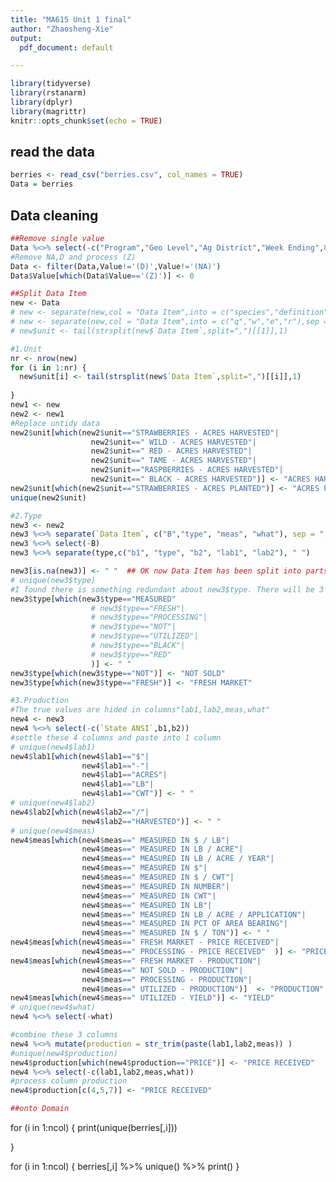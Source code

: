 ```yaml
---
title: "MA615 Unit 1 final"
author: "Zhaosheng-Xie"
output:
  pdf_document: default

---
```


```r
library(tidyverse)
library(rstanarm)
library(dplyr)
library(magrittr)
knitr::opts_chunk$set(echo = TRUE)
```

## read the data
```r
berries <- read_csv("berries.csv", col_names = TRUE)
Data = berries
```
## Data cleaning
```r
##Remove single value
Data %<>% select(-c("Program","Geo Level","Ag District","Week Ending",8:15,21))
#Remove NA,D and process (Z)
Data <- filter(Data,Value!='(D)',Value!='(NA)')
Data$Value[which(Data$Value=='(Z)')] <- 0

##Split Data Item 
new <- Data
# new <- separate(new,col = "Data Item",into = c("species","definition","unit"),sep = ",",remove = TRUE)
# new <- separate(new,col = "Data Item",into = c("q","w","e","r"),sep = ",",remove = TRUE)
# new$unit <- tail(strsplit(new$`Data Item`,split=",")[[1]],1) 

#1.Unit
nr <- nrow(new)
for (i in 1:nr) {
  new$unit[i] <- tail(strsplit(new$`Data Item`,split=",")[[i]],1)
  
}
new1 <- new
new2 <- new1
#Replace untidy data 
new2$unit[which(new2$unit=="STRAWBERRIES - ACRES HARVESTED"|
                  new2$unit==" WILD - ACRES HARVESTED"|
                  new2$unit==" RED - ACRES HARVESTED"|
                  new2$unit==" TAME - ACRES HARVESTED"|
                  new2$unit=="RASPBERRIES - ACRES HARVESTED"|
                  new2$unit==" BLACK - ACRES HARVESTED")] <- "ACRES HARVESTED"
new2$unit[which(new2$unit=="STRAWBERRIES - ACRES PLANTED")] <- "ACRES PLANTED"
unique(new2$unit)

#2.Type
new3 <- new2
new3 %<>% separate(`Data Item`, c("B","type", "meas", "what"), sep = ",",remove = FALSE) 
new3 %<>% select(-B)
new3 %<>% separate(type,c("b1", "type", "b2", "lab1", "lab2"), " ")

new3[is.na(new3)] <- " "  ## OK now Data Item has been split into parts
# unique(new3$type)
#I found there is something redundant about new3$type. There will be 3 types in the final data: tame, wild and bearing. So I remove others.
new3$type[which(new3$type=="MEASURED"
                  # new3$type=="FRESH"|
                  # new3$type=="PROCESSING"|
                  # new3$type=="NOT"|
                  # new3$type=="UTILIZED"|
                  # new3$type=="BLACK"|
                  # new3$type=="RED"
                  )] <- " "
new3$type[which(new3$type=="NOT")] <- "NOT SOLD"
new3$type[which(new3$type=="FRESH")] <- "FRESH MARKET"

#3.Production
#The true values are hided in columns"lab1,lab2,meas,what"
new4 <- new3
new4 %<>% select(-c(`State ANSI`,b1,b2))
#settle these 4 columns and paste into 1 column
# unique(new4$lab1)
new4$lab1[which(new4$lab1=="$"|
                new4$lab1=="-"|
                new4$lab1=="ACRES"|
                new4$lab1=="LB"|
                new4$lab1=="CWT")] <- " "
# unique(new4$lab2)
new4$lab2[which(new4$lab2=="/"|
                new4$lab2=="HARVESTED")] <- " "
# unique(new4$meas)
new4$meas[which(new4$meas==" MEASURED IN $ / LB"|
                new4$meas==" MEASURED IN LB / ACRE"|
                new4$meas==" MEASURED IN LB / ACRE / YEAR"|
                new4$meas==" MEASURED IN $"|
                new4$meas==" MEASURED IN $ / CWT"|
                new4$meas==" MEASURED IN NUMBER"|
                new4$meas==" MEASURED IN CWT"|
                new4$meas==" MEASURED IN LB"|
                new4$meas==" MEASURED IN LB / ACRE / APPLICATION"|
                new4$meas==" MEASURED IN PCT OF AREA BEARING"|
                new4$meas==" MEASURED IN $ / TON")] <- " "
new4$meas[which(new4$meas==" FRESH MARKET - PRICE RECEIVED"|
                new4$meas==" PROCESSING - PRICE RECEIVED"  )] <- "PRICE RECEIVED"
new4$meas[which(new4$meas==" FRESH MARKET - PRODUCTION"|
                new4$meas==" NOT SOLD - PRODUCTION"|
                new4$meas==" PROCESSING - PRODUCTION"|
                new4$meas==" UTILIZED - PRODUCTION")]  <- "PRODUCTION"
new4$meas[which(new4$meas==" UTILIZED - YIELD")] <- "YIELD"
# unique(new4$what)
new4 %<>% select(-what)

#combine these 3 columns
new4 %<>% mutate(production = str_trim(paste(lab1,lab2,meas)) )
#unique(new4$production)
new4$production[which(new4$production=="PRICE")] <- "PRICE RECEIVED"
new4 %<>% select(-c(lab1,lab2,meas,what))
#process column production
new4$production[c(4,5,7)] <- "PRICE RECEIVED"

##onto Domain

```




for (i in 1:ncol) {
  print(unique(berries[,i]))  
  
}

for (i in 1:ncol) {
  berries[,i] %>% unique() %>% print() 
}